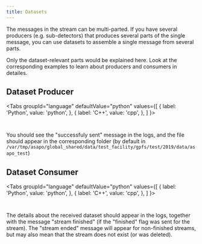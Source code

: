 ```yaml
---
title: Datasets
---
```




The messages in the stream can be multi-parted. If you have several producers (e.g. sub-detectors) that produces several parts of the single message, you can use datasets to assemble a single message from several parts.

Only the dataset-relevant parts would be explained here. Look at the corresponding examples to learn about producers and consumers in detailes.

## Dataset Producer

<Tabs
  groupId="language"
  defaultValue="python"
  values={[
    { label: 'Python', value: 'python', },
    { label: 'C++', value: 'cpp', },
  ]
}>
<TabItem value="python">

```python content="./versioned_examples/version-21.09.0/python/produce_dataset.py"
```

</TabItem>

<TabItem value="cpp">

```cpp content="./versioned_examples/version-21.09.0/cpp/produce_dataset.cpp"
```

</TabItem>
</Tabs>

You should see the "successfuly sent" message in the logs, and the file should appear in the corresponding folder (by default in ```/var/tmp/asapo/global_shared/data/test_facility/gpfs/test/2019/data/asapo_test```)

## Dataset Consumer

<Tabs
  groupId="language"
  defaultValue="python"
  values={[
    { label: 'Python', value: 'python', },
    { label: 'C++', value: 'cpp', },
  ]
}>
<TabItem value="python">

```python content="./versioned_examples/version-21.09.0/python/consume_dataset.py"
```

</TabItem>

<TabItem value="cpp">

```cpp content="./versioned_examples/version-21.09.0/cpp/consume_dataset.cpp"
```

</TabItem>
</Tabs>


The details about the received dataset should appear in the logs, together with the message "stream finished" (if the "finished" flag was sent for the stream). The "stream ended" message will appear for non-finished streams, but may also mean that the stream does not exist (or was deleted).
